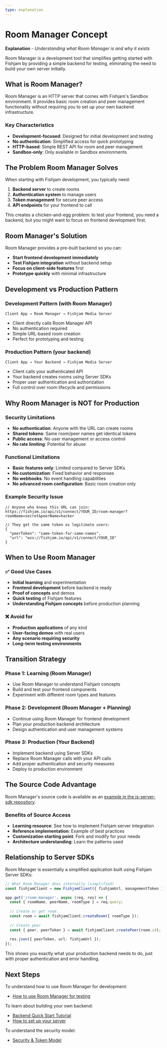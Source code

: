 ```yaml
---
type: explanation
---
```


# Room Manager Concept

**Explanation** - *Understanding what Room Manager is and why it exists*

Room Manager is a development tool that simplifies getting started with Fishjam by providing a simple backend for testing, eliminating the need to build your own server initially.

## What is Room Manager?

Room Manager is an HTTP server that comes with Fishjam's Sandbox environment. It provides basic room creation and peer management functionality without requiring you to set up your own backend infrastructure.

### Key Characteristics
- **Development-focused**: Designed for initial development and testing
- **No authentication**: Simplified access for quick prototyping  
- **HTTP-based**: Simple REST API for room and peer management
- **Sandbox-only**: Only available in Sandbox environments

## The Problem Room Manager Solves

When starting with Fishjam development, you typically need:

1. **Backend server** to create rooms
2. **Authentication system** to manage users
3. **Token management** for secure peer access
4. **API endpoints** for your frontend to call

This creates a chicken-and-egg problem: to test your frontend, you need a backend, but you might want to focus on frontend development first.

## Room Manager's Solution

Room Manager provides a pre-built backend so you can:
- **Start frontend development immediately**
- **Test Fishjam integration** without backend setup
- **Focus on client-side features** first
- **Prototype quickly** with minimal infrastructure

## Development vs Production Pattern

### Development Pattern (with Room Manager)
```
Client App → Room Manager → Fishjam Media Server
```
- Client directly calls Room Manager API
- No authentication required
- Simple URL-based room creation
- Perfect for prototyping and testing

### Production Pattern (your backend)
```
Client App → Your Backend → Fishjam Media Server  
```
- Client calls your authenticated API
- Your backend creates rooms using Server SDKs
- Proper user authentication and authorization
- Full control over room lifecycle and permissions

## Why Room Manager is NOT for Production

### Security Limitations
- **No authentication**: Anyone with the URL can create rooms
- **Shared tokens**: Same room/peer names get identical tokens
- **Public access**: No user management or access control
- **No rate limiting**: Potential for abuse

### Functional Limitations  
- **Basic features only**: Limited compared to Server SDKs
- **No customization**: Fixed behavior and responses
- **No webhooks**: No event handling capabilities
- **No advanced room configuration**: Basic room creation only

### Example Security Issue
```
// Anyone who knows this URL can join:
https://fishjam.io/api/v1/connect/YOUR_ID/room-manager?roomName=secret&peerName=hacker

// They get the same token as legitimate users:
{
  "peerToken": "same-token-for-same-names",
  "url": "wss://fishjam.io/api/v1/connect/YOUR_ID"
}
```

## When to Use Room Manager

### ✅ Good Use Cases
- **Initial learning** and experimentation
- **Frontend development** before backend is ready
- **Proof of concepts** and demos
- **Quick testing** of Fishjam features
- **Understanding Fishjam concepts** before production planning

### ❌ Avoid for
- **Production applications** of any kind
- **User-facing demos** with real users
- **Any scenario requiring security**
- **Long-term testing environments**

## Transition Strategy

### Phase 1: Learning (Room Manager)
- Use Room Manager to understand Fishjam concepts
- Build and test your frontend components
- Experiment with different room types and features

### Phase 2: Development (Room Manager + Planning)
- Continue using Room Manager for frontend development
- Plan your production backend architecture
- Design authentication and user management systems

### Phase 3: Production (Your Backend)
- Implement backend using Server SDKs
- Replace Room Manager calls with your API calls
- Add proper authentication and security measures
- Deploy to production environment

## The Source Code Advantage

Room Manager's source code is available as an [example in the js-server-sdk repository](https://github.com/fishjam-cloud/js-server-sdk/tree/main/examples/room-manager).

### Benefits of Source Access
- **Learning resource**: See how to implement Fishjam server integration
- **Reference implementation**: Example of best practices
- **Customization starting point**: Fork and modify for your needs
- **Architecture understanding**: Learn the patterns used

## Relationship to Server SDKs

Room Manager is essentially a simplified application built using Fishjam Server SDKs:

```typescript
// What Room Manager does internally (simplified)
const fishjamClient = new FishjamClient({ fishjamUrl, managementToken });

app.get('/room-manager', async (req, res) => {
  const { roomName, peerName, roomType } = req.query;
  
  // Create or get room
  const room = await fishjamClient.createRoom({ roomType });
  
  // Create peer
  const { peer, peerToken } = await fishjamClient.createPeer(room.id);
  
  res.json({ peerToken, url: fishjamUrl });
});
```

This shows you exactly what your production backend needs to do, just with proper authentication and error handling.

## Next Steps

To understand how to use Room Manager for development:
- [How to use Room Manager for testing](/how-to/features/room-manager-testing)

To learn about building your own backend:
- [Backend Quick Start Tutorial](/tutorials/backend-quick-start)
- [How to set up your server](/how-to/backend/server-setup)

To understand the security model:
- [Security & Token Model](/explanation/security-tokens) 